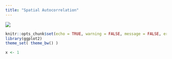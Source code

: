 ```yaml
---
title: "Spatial Autocorrelation"
---
```


<div class="chapter_image"><img src="./media/RRC4_pier_from_air.jpg"></div>

```r
knitr::opts_chunk$set(echo = TRUE, warning = FALSE, message = FALSE, error = FALSE)
library(ggplot2)
theme_set( theme_bw() )
```

```r
x <- 1
```

